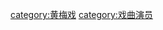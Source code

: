 {{Catnav|頁面分類|人物|各職業人物|演员|戏曲演员}}
{{Catnav|頁面分類|...|电视剧|演员|戏曲演员}}

[[category:黄梅戏|category:黄梅戏]]
[[category:戏曲演员|category:戏曲演员]]